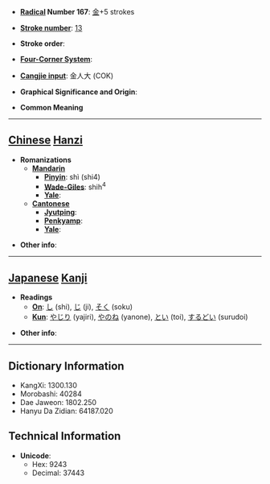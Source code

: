 * '''[[Wiktionary:Chinese radical index| Radical]] Number 167''': [[Wiktionary:Chinese radical index 金|金]]+5 strokes

* '''[[Wiktionary:Chinese total strokes index|Stroke number]]''': [[Wiktionary:Chinese total strokes index 13|13]]

* '''Stroke order''': 

* '''[[Wiktionary:Chinese four corner index|Four-Corner System]]''': 

* '''[[Wiktionary:Chinese Cangjie index|Cangjie input]]''': 金人大 (COK)

* '''Graphical Significance and Origin''': 

* '''Common Meaning'''

----

== [[Chinese]] [[Hanzi]] ==

* '''Romanizations'''
** '''[[Mandarin]]'''
*** '''[[Pinyin]]''': shì (shi4)
*** '''[[Wade-Giles]]''': shih<sup>4</sup>
*** '''[[Yale]]''': 
** '''[[Cantonese]]'''
*** '''[[Jyutping]]''':
*** '''[[Penkyamp]]''': 
*** '''[[Yale]]''': 

* '''Other info''': 

----

== [[Japanese]] [[Kanji]] ==

* '''Readings'''
** '''[[On]]''': [[し]] (shi), [[じ]] (ji), [[そく]] (soku)
** '''[[Kun]]''': [[やじり]] (yajiri), [[やのね]] (yanone), [[とい]] (toi), [[するどい]] (surudoi)

* '''Other info''':  

----

== Dictionary Information ==

* KangXi: 1300.130
* Morobashi: 40284
* Dae Jaweon: 1802.250
* Hanyu Da Zidian: 64187.020

== Technical Information ==

* '''Unicode''':
** Hex: 9243
** Decimal: 37443